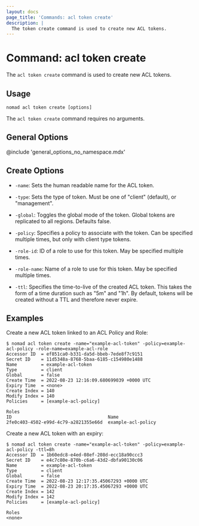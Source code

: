 ```yaml
---
layout: docs
page_title: 'Commands: acl token create'
description: |
  The token create command is used to create new ACL tokens.
---
```


# Command: acl token create

The `acl token create` command is used to create new ACL tokens.

## Usage

```plaintext
nomad acl token create [options]
```

The `acl token create` command requires no arguments.

## General Options

@include 'general_options_no_namespace.mdx'

## Create Options

- `-name`: Sets the human readable name for the ACL token.

- `-type`: Sets the type of token. Must be one of "client" (default), or
  "management".

- `-global`: Toggles the global mode of the token. Global tokens are replicated
  to all regions. Defaults false.

- `-policy`: Specifies a policy to associate with the token. Can be specified
  multiple times, but only with client type tokens.

- `-role-id`: ID of a role to use for this token. May be specified multiple
  times.

- `-role-name`: Name of a role to use for this token. May be specified multiple
  times.

- `-ttl`: Specifies the time-to-live of the created ACL token. This takes the
  form of a time duration such as "5m" and "1h". By default, tokens will be
  created without a TTL and therefore never expire.

## Examples

Create a new ACL token linked to an ACL Policy and Role:

```shell-session
$ nomad acl token create -name="example-acl-token" -policy=example-acl-policy -role-name=example-acl-role
Accessor ID  = ef851ca0-b331-da5d-bbeb-7ede8f7c9151
Secret ID    = 11d5348a-8768-5baa-6185-c154980e1488
Name         = example-acl-token
Type         = client
Global       = false
Create Time  = 2022-08-23 12:16:09.680699039 +0000 UTC
Expiry Time  = <none>
Create Index = 140
Modify Index = 140
Policies     = [example-acl-policy]

Roles
ID                                    Name
2fe0c403-4502-e99d-4c79-a2821355e66d  example-acl-policy
```

Create a new ACL token with an expiry:

```shell-session
$ nomad acl token create -name="example-acl-token" -policy=example-acl-policy -ttl=8h
Accessor ID  = 1b60edc8-e4ed-08ef-208d-ecc18a90ccc3
Secret ID    = e4c7c80e-870b-c6a6-43d2-dbfa90130c06
Name         = example-acl-token
Type         = client
Global       = false
Create Time  = 2022-08-23 12:17:35.45067293 +0000 UTC
Expiry Time  = 2022-08-23 20:17:35.45067293 +0000 UTC
Create Index = 142
Modify Index = 142
Policies     = [example-acl-policy]

Roles
<none>
```
